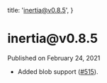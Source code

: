 
  title: 'inertia@v0.8.5',
}

<h1>inertia@v0.8.5</h1>

<div className="-mt-8 mb-12 text-base font-medium text-gray-600">Published on February 24, 2021</div>

- Added blob support ([#515](https://github.com/inertiajs/inertia/pull/515)).
